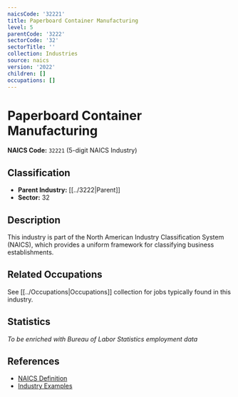 ```yaml
---
naicsCode: '32221'
title: Paperboard Container Manufacturing
level: 5
parentCode: '3222'
sectorCode: '32'
sectorTitle: ''
collection: Industries
source: naics
version: '2022'
children: []
occupations: []
---
```

# Paperboard Container Manufacturing

**NAICS Code:** `32221` (5-digit NAICS Industry)

## Classification

- **Parent Industry:** [[../3222|Parent]]
- **Sector:** 32

## Description

This industry is part of the North American Industry Classification System (NAICS), which provides a uniform framework for classifying business establishments.

## Related Occupations

See [[../Occupations|Occupations]] collection for jobs typically found in this industry.

## Statistics

*To be enriched with Bureau of Labor Statistics employment data*

## References

- [NAICS Definition](https://www.census.gov/naics/)
- [Industry Examples](https://www.census.gov/naics/2022NAICS/)
